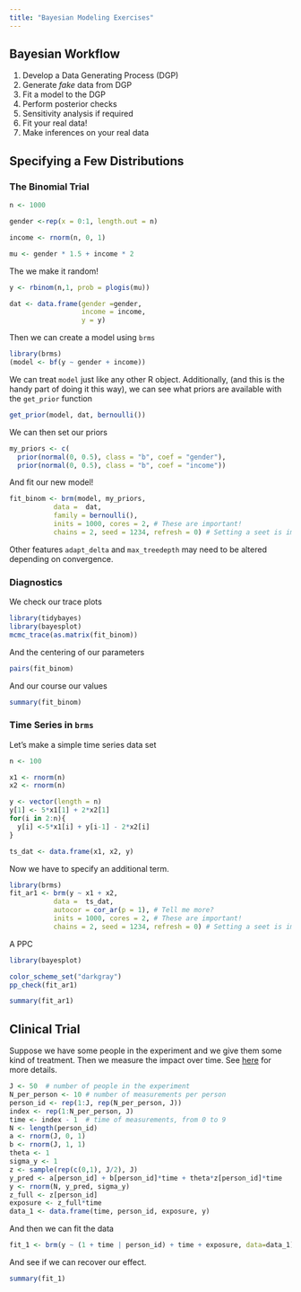 ```yaml
---
title: "Bayesian Modeling Exercises"
---
```


## Bayesian Workflow

1. Develop a Data Generating Process (DGP)  
1. Generate _fake_ data from DGP 
1. Fit a model to the DGP 
1. Perform posterior checks
1. Sensitivity analysis if required 
1. Fit your real data! 
1. Make inferences on your real data 

## Specifying a Few Distributions

### The Binomial Trial

```r
n <- 1000

gender <-rep(x = 0:1, length.out = n)

income <- rnorm(n, 0, 1)

mu <- gender * 1.5 + income * 2

```

The we make it random!

```r
y <- rbinom(n,1, prob = plogis(mu))

dat <- data.frame(gender =gender, 
                  income = income, 
                  y = y)
```

Then we can create a model using `brms`

```r
library(brms)
(model <- bf(y ~ gender + income))
```

We can treat `model` just like any other R object. Additionally, (and this is the handy part of doing it this way), we can see what priors are available with the `get_prior` function

```r
get_prior(model, dat, bernoulli())
```

We can then set our priors

```r
my_priors <- c(
  prior(normal(0, 0.5), class = "b", coef = "gender"),
  prior(normal(0, 0.5), class = "b", coef = "income"))
```

And fit our new model!

```r
fit_binom <- brm(model, my_priors,
           data =  dat,
           family = bernoulli(), 
           inits = 1000, cores = 2, # These are important! 
           chains = 2, seed = 1234, refresh = 0) # Setting a seet is important for reprocibility
```

Other features `adapt_delta` and `max_treedepth` may need to be altered depending on convergence.

### Diagnostics

We check our trace plots

```r
library(tidybayes)
library(bayesplot)
mcmc_trace(as.matrix(fit_binom))
```


And the centering of our parameters

```r
pairs(fit_binom)
```

And our course our values

```r
summary(fit_binom)
```


### Time Series in `brms`

Let's make a simple time series data set

```r
n <- 100

x1 <- rnorm(n)
x2 <- rnorm(n)

y <- vector(length = n)
y[1] <- 5*x1[1] + 2*x2[1]
for(i in 2:n){
  y[i] <-5*x1[i] + y[i-1] - 2*x2[i]
}

ts_dat <- data.frame(x1, x2, y)

```

Now we have to specify an additional term.

```r
library(brms)
fit_ar1 <- brm(y ~ x1 + x2,
           data =  ts_dat,
           autocor = cor_ar(p = 1), # Tell me more?
           inits = 1000, cores = 2, # These are important! 
           chains = 2, seed = 1234, refresh = 0) # Setting a seet is important for reprocibility
```

A PPC

```r
library(bayesplot)

color_scheme_set("darkgray")
pp_check(fit_ar1)

```


```r
summary(fit_ar1)
```

## Clinical Trial

Suppose we have some people in the experiment and we give them some kind of treatment. Then we measure the impact over time. See [here](https://michaeldewittjr.com/dewitt_blog/posts/2018-09-24-the-power-of-fake-data-simulations/) for more details.

```r
J <- 50  # number of people in the experiment
N_per_person <- 10 # number of measurements per person
person_id <- rep(1:J, rep(N_per_person, J))
index <- rep(1:N_per_person, J) 
time <- index - 1  # time of measurements, from 0 to 9
N <- length(person_id)
a <- rnorm(J, 0, 1)
b <- rnorm(J, 1, 1)
theta <- 1
sigma_y <- 1
z <- sample(rep(c(0,1), J/2), J)
y_pred <- a[person_id] + b[person_id]*time + theta*z[person_id]*time
y <- rnorm(N, y_pred, sigma_y)
z_full <- z[person_id]
exposure <- z_full*time
data_1 <- data.frame(time, person_id, exposure, y)
```


And then we can fit the data

```r
fit_1 <- brm(y ~ (1 + time | person_id) + time + exposure, data=data_1)
```

And see if we can recover our effect.

```r
summary(fit_1)
```


